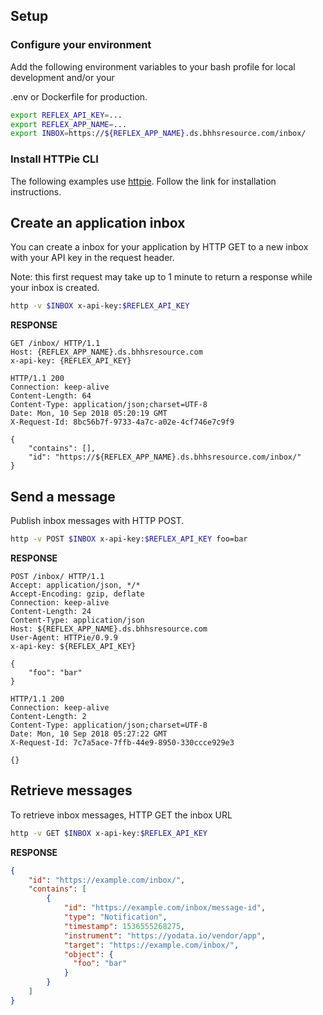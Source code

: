 ## Setup

### Configure your environment
Add the following environment variables to your bash profile for local development and/or your 

.env or Dockerfile for production.

```bash
export REFLEX_API_KEY=...
export REFLEX_APP_NAME=...
export INBOX=https://${REFLEX_APP_NAME}.ds.bhhsresource.com/inbox/
```


### Install HTTPie CLI

The following examples use [httpie](https://httpie.org).  Follow the link for installation instructions.



## Create an application inbox

You can create a inbox for your application by HTTP GET to a new inbox with your API key in the request header.

Note: this first request may take up to 1 minute to return a response while your inbox is created.

```bash
http -v $INBOX x-api-key:$REFLEX_API_KEY
```

**RESPONSE**

```http
GET /inbox/ HTTP/1.1
Host: {REFLEX_APP_NAME}.ds.bhhsresource.com
x-api-key: {REFLEX_API_KEY}

HTTP/1.1 200
Connection: keep-alive
Content-Length: 64
Content-Type: application/json;charset=UTF-8
Date: Mon, 10 Sep 2018 05:20:19 GMT
X-Request-Id: 8bc56b7f-9733-4a7c-a02e-4cf746e7c9f9

{
    "contains": [],
    "id": "https://${REFLEX_APP_NAME}.ds.bhhsresource.com/inbox/"
}
```

## Send a message
Publish inbox messages with HTTP POST.

```bash
http -v POST $INBOX x-api-key:$REFLEX_API_KEY foo=bar
```

**RESPONSE**

```http
POST /inbox/ HTTP/1.1
Accept: application/json, */*
Accept-Encoding: gzip, deflate
Connection: keep-alive
Content-Length: 24
Content-Type: application/json
Host: ${REFLEX_APP_NAME}.ds.bhhsresource.com
User-Agent: HTTPie/0.9.9
x-api-key: ${REFLEX_API_KEY}

{
    "foo": "bar"
}

HTTP/1.1 200
Connection: keep-alive
Content-Length: 2
Content-Type: application/json;charset=UTF-8
Date: Mon, 10 Sep 2018 05:27:22 GMT
X-Request-Id: 7c7a5ace-7ffb-44e9-8950-330ccce929e3

{}
```

## Retrieve messages
To retrieve inbox messages, HTTP GET the inbox URL

```bash
http -v GET $INBOX x-api-key:$REFLEX_API_KEY
```

**RESPONSE**

```json
{
    "id": "https://example.com/inbox/",
    "contains": [
        {
            "id": "https://example.com/inbox/message-id",
            "type": "Notification",
            "timestamp": 1536555268275,
            "instrument": "https://yodata.io/vendor/app",
            "target": "https://example.com/inbox/",
            "object": {
              "foo": "bar"
            }
        }
    ]
}
```
